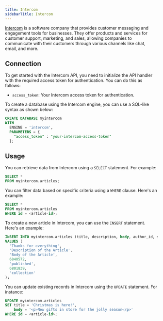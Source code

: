 ```yaml
---
title: Intercom
sidebarTitle: Intercom
---
```


[Intercom](https://intercom.com) is a software company that provides customer messaging and engagement tools for businesses. They offer products and services for customer support, marketing, and sales, allowing companies to communicate with their customers through various channels like chat, email, and more.

## Connection

To get started with the Intercom API, you need to initialize the API handler with the required access token for authentication. You can do this as follows:

- `access_token`: Your Intercom access token for authentication.

To create a database using the Intercom engine, you can use a SQL-like syntax as shown below:

```sql
CREATE DATABASE myintercom
WITH
  ENGINE = 'intercom',
  PARAMETERS = {
    "access_token" : "your-intercom-access-token"
  };
```

## Usage

You can retrieve data from Intercom using a `SELECT` statement. For example:

```sql
SELECT *
FROM myintercom.articles;
```

You can filter data based on specific criteria using a `WHERE` clause. Here's an example:

```sql
SELECT *
FROM myintercom.articles
WHERE id = <article-id>;
```

To create a new article in Intercom, you can use the `INSERT` statement. Here's an example:

```sql
INSERT INTO myintercom.articles (title, description, body, author_id, state, parent_id, parent_type)
VALUES (
  'Thanks for everything',
  'Description of the Article',
  'Body of the Article',
  6840572,
  'published',
  6801839,
  'collection'
);
```

You can update existing records in Intercom using the `UPDATE` statement. For instance:

```sql
UPDATE myintercom.articles
SET title = 'Christmas is here!',
    body = '<p>New gifts in store for the jolly season</p>'
WHERE id = <article-id>;
```
